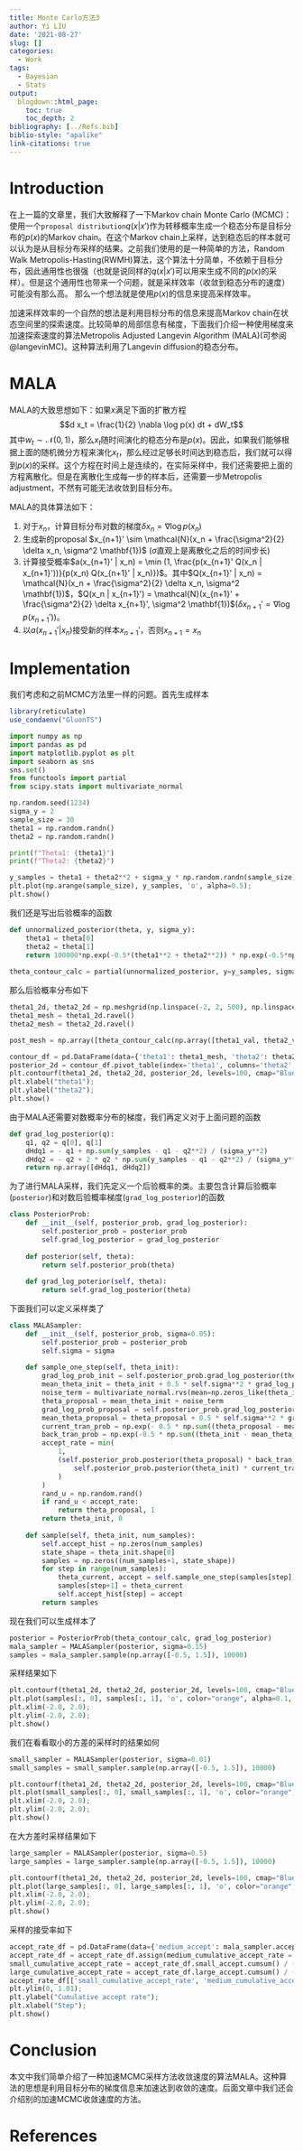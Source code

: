 ```yaml
---
title: Monte Carlo方法3
author: Yi LIU
date: '2021-08-27'
slug: []
categories:
  - Work
tags:
  - Bayesian
  - Stats
output:
  blogdown::html_page:
    toc: true
    toc_depth: 2
bibliography: [../Refs.bib]
biblio-style: "apalike"
link-citations: true
---
```


# Introduction

在上一篇的文章里，我们大致解释了一下Markov chain Monte Carlo (MCMC)：使用一个`proposal distribution`$q(x|x')$作为转移概率生成一个稳态分布是目标分布的$p(x)$的Markov chain。在这个Markov chain上采样，达到稳态后的样本就可以认为是从目标分布采样的结果。之前我们使用的是一种简单的方法，Random Walk Metropolis-Hasting(RWMH)算法，这个算法十分简单，不依赖于目标分布，因此通用性也很强（也就是说同样的$q(x|x')$可以用来生成不同的$p(x)$的采样）。但是这个通用性也带来一个问题，就是采样效率（收敛到稳态分布的速度）可能没有那么高。 那么一个想法就是使用$p(x)$的信息来提高采样效率。

加速采样效率的一个自然的想法是利用目标分布的信息来提高Markov chain在状态空间里的探索速度。比较简单的局部信息有梯度，下面我们介绍一种使用梯度来加速探索速度的算法Metropolis Adjusted Langevin Algorithm (MALA)(可参阅 @langevinMC)。这种算法利用了Langevin diffusion的稳态分布。

# MALA

MALA的大致思想如下：如果$x$满足下面的扩散方程
$$d x_t = \frac{1}{2} \nabla \log p(x) dt + dW_t$$
其中$w_t \sim \mathcal{N}(0, 1)$，那么$x_t$随时间演化的稳态分布是$p(x)$。因此，如果我们能够根据上面的随机微分方程来演化$x_t$，那么经过足够长时间达到稳态后，我们就可以得到$p(x)$的采样。这个方程在时间上是连续的，在实际采样中，我们还需要把上面的方程离散化。但是在离散化生成每一步的样本后，还需要一步Metropolis adjustment，不然有可能无法收敛到目标分布。

MALA的具体算法如下：

1. 对于$x_n$，计算目标分布对数的梯度$\delta x_n = \nabla \log p(x_n)$
2. 生成新的proposal $x_{n+1}' \sim \mathcal{N}(x_n + \frac{\sigma^2}{2} \delta x_n,  \sigma^2 \mathbf{1})$ ($\sigma$直观上是离散化之后的时间步长)
3. 计算接受概率$a(x_{n+1}' | x_n) = \min (1, \frac{p(x_{n+1}' Q(x_n | x_{n+1}'))}{p(x_n) Q(x_{n+1}' | x_n)})$。其中$Q(x_{n+1}' | x_n) = \mathcal{N}(x_n + \frac{\sigma^2}{2} \delta x_n,  \sigma^2 \mathbf{1})$，$Q(x_n | x_{n+1}') = \mathcal{N}(x_{n+1}' + \frac{\sigma^2}{2} \delta x_{n+1}',  \sigma^2 \mathbf{1})$($\delta x_{n+1}' = \nabla \log p(x_{n+1}')$)。
4. 以$a(x_{n+1}' | x_n)$接受新的样本$x_{n+1}'$，否则$x_{n+1} = x_n$

# Implementation
我们考虑和之前MCMC方法里一样的问题。首先生成样本
```r
library(reticulate)
use_condaenv("GluonTS")
```

```python
import numpy as np
import pandas as pd
import matplotlib.pyplot as plt
import seaborn as sns
sns.set()
from functools import partial
from scipy.stats import multivariate_normal

np.random.seed(1234)
sigma_y = 2
sample_size = 30
theta1 = np.random.randn()
theta2 = np.random.randn()

print(f"Theta1: {theta1}")
print(f"Theta2: {theta2}")

y_samples = theta1 + theta2**2 + sigma_y * np.random.randn(sample_size)
plt.plot(np.arange(sample_size), y_samples, 'o', alpha=0.5);
plt.show()
```

我们还是写出后验概率的函数
```python
def unnormalized_posterior(theta, y, sigma_y):
    theta1 = theta[0]
    theta2 = theta[1]
    return 100000*np.exp(-0.5*(theta1**2 + theta2**2)) * np.exp(-0.5*np.sum((y - theta1 - theta2**2)**2) / (sigma_y**2))
  
theta_contour_calc = partial(unnormalized_posterior, y=y_samples, sigma_y=sigma_y)
```
那么后验概率分布如下
```python
theta1_2d, theta2_2d = np.meshgrid(np.linspace(-2, 2, 500), np.linspace(-2, 2, 500))
theta1_mesh = theta1_2d.ravel()
theta2_mesh = theta2_2d.ravel()

post_mesh = np.array([theta_contour_calc(np.array([theta1_val, theta2_val])) for theta1_val, theta2_val in zip(theta1_mesh, theta2_mesh)])

contour_df = pd.DataFrame(data={'theta1': theta1_mesh, 'theta2': theta2_mesh, 'posterior': post_mesh})
posterior_2d = contour_df.pivot_table(index='theta1', columns='theta2', values='posterior').T.values
plt.contourf(theta1_2d, theta2_2d, posterior_2d, levels=100, cmap="Blues")
plt.xlabel("theta1");
plt.ylabel("theta2");
plt.show()
```

由于MALA还需要对数概率分布的梯度，我们再定义对于上面问题的函数
```python
def grad_log_posterior(q):
    q1, q2 = q[0], q[1]
    dHdq1 = - q1 + np.sum(y_samples - q1 - q2**2) / (sigma_y**2)
    dHdq2 = - q2 + 2 * q2 * np.sum(y_samples - q1 - q2**2) / (sigma_y**2)
    return np.array([dHdq1, dHdq2])
```


为了进行MALA采样，我们先定义一个后验概率的类。主要包含计算后验概率(`posterior`)和对数后验概率梯度(`grad_log_posterior`)的函数
```python
class PosteriorProb:
    def __init__(self, posterior_prob, grad_log_posterior):
        self.posterior_prob = posterior_prob
        self.grad_log_posterior = grad_log_posterior
        
    def posterior(self, theta):
        return self.posterior_prob(theta)
    
    def grad_log_poterior(self, theta):
        return self.grad_log_posterior(theta)
```

下面我们可以定义采样类了
```python
class MALASampler:
    def __init__(self, posterior_prob, sigma=0.05):
        self.posterior_prob = posterior_prob
        self.sigma = sigma
        
    def sample_one_step(self, theta_init):
        grad_log_prob_init = self.posterior_prob.grad_log_posterior(theta_init)
        mean_theta_init = theta_init + 0.5 * self.sigma**2 * grad_log_prob_init
        noise_term = multivariate_normal.rvs(mean=np.zeros_like(theta_init), cov=self.sigma**2 * np.identity(theta_init.shape[0]))
        theta_proposal = mean_theta_init + noise_term
        grad_log_prob_proposal = self.posterior_prob.grad_log_posterior(theta_proposal)
        mean_theta_proposal = theta_proposal + 0.5 * self.sigma**2 * grad_log_prob_proposal
        current_tran_prob = np.exp(- 0.5 * np.sum((theta_proposal - mean_theta_init)**2) / (self.sigma**2))
        back_tran_prob = np.exp(-0.5 * np.sum((theta_init - mean_theta_proposal)**2) / (self.sigma**2))
        accept_rate = min(
            1, 
            (self.posterior_prob.posterior(theta_proposal) * back_tran_prob) / (
                self.posterior_prob.posterior(theta_init) * current_tran_prob
            )
        )
        rand_u = np.random.rand()
        if rand_u < accept_rate:
            return theta_proposal, 1
        return theta_init, 0
        
    def sample(self, theta_init, num_samples):
        self.accept_hist = np.zeros(num_samples)
        state_shape = theta_init.shape[0]
        samples = np.zeros((num_samples+1, state_shape))
        for step in range(num_samples):
            theta_current, accept = self.sample_one_step(samples[step])
            samples[step+1] = theta_current
            self.accept_hist[step] = accept
        return samples
```

现在我们可以生成样本了
```python
posterior = PosteriorProb(theta_contour_calc, grad_log_posterior)
mala_sampler = MALASampler(posterior, sigma=0.15)
samples = mala_sampler.sample(np.array([-0.5, 1.5]), 10000)
```

采样结果如下
```python
plt.contourf(theta1_2d, theta2_2d, posterior_2d, levels=100, cmap="Blues");
plt.plot(samples[:, 0], samples[:, 1], 'o', color="orange", alpha=0.1, markersize=2);
plt.xlim(-2.0, 2.0);
plt.ylim(-2.0, 2.0);
plt.show()
```


我们在看看取小的方差的采样时的结果如何
```python
small_sampler = MALASampler(posterior, sigma=0.01)
small_samples = small_sampler.sample(np.array([-0.5, 1.5]), 10000)

plt.contourf(theta1_2d, theta2_2d, posterior_2d, levels=100, cmap="Blues");
plt.plot(small_samples[:, 0], small_samples[:, 1], 'o', color="orange", alpha=0.1, markersize=2);
plt.xlim(-2.0, 2.0);
plt.ylim(-2.0, 2.0);
plt.show()
```

在大方差时采样结果如下
```python
large_sampler = MALASampler(posterior, sigma=0.5)
large_samples = large_sampler.sample(np.array([-0.5, 1.5]), 10000)

plt.contourf(theta1_2d, theta2_2d, posterior_2d, levels=100, cmap="Blues");
plt.plot(large_samples[:, 0], large_samples[:, 1], 'o', color="orange", alpha=0.1, markersize=2);
plt.xlim(-2.0, 2.0);
plt.ylim(-2.0, 2.0);
plt.show()
```

采样的接受率如下
```python
accept_rate_df = pd.DataFrame(data={'medium_accept': mala_sampler.accept_hist, 'small_accept': small_sampler.accept_hist, 'large_accept': large_sampler.accept_hist})
accept_rate_df = accept_rate_df.assign(medium_cumulative_accept_rate = accept_rate_df.medium_accept.cumsum() / (accept_rate_df.index + 1),
small_cumulative_accept_rate = accept_rate_df.small_accept.cumsum() / ( accept_rate_df.index+1),
large_cumulative_accept_rate = accept_rate_df.large_accept.cumsum() / ( accept_rate_df.index+1))
accept_rate_df[['small_cumulative_accept_rate', 'medium_cumulative_accept_rate', 'large_cumulative_accept_rate']].plot();
plt.ylim(0, 1.01);
plt.ylabel("Cumulative accept rate");
plt.xlabel("Step");
plt.show()
```

# Conclusion
本文中我们简单介绍了一种加速MCMC采样方法收敛速度的算法MALA。这种算法的思想是利用目标分布的梯度信息来加速达到收敛的速度。后面文章中我们还会介绍别的加速MCMC收敛速度的方法。

# References